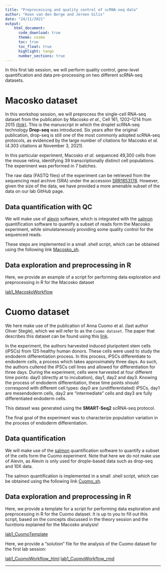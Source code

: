 ```yaml
---
title: "Preprocessing and quality control of scRNA-seq data"
author: "Koen van den Berge and Jeroen Gilis"
date: "24/11/2021"
output:
    html_document:
      code_download: true    
      theme: cosmo
      toc: true
      toc_float: true
      highlight: tango
      number_sections: true
---
```


In this first lab session, we will perform quality control, gene-level 
quantification and data pre-processing on two different scRNA-seq datasets.

# Macosko dataset

In this workshop session, we will preprocess the single-cell RNA-seq dataset
from the publication by Macosko *et al.*, Cell 161, 1202–1214 from 2015
[(link)](https://doi.org/10.1016/j.cell.2015.05.002). This is the manuscript in
which the droplet scRNA-seq technology **Drop-seq** was introduced.
Six years after the original publication, drop-seq is still one of the most 
commonly adopted scRNA-seq protocols, as evidenced by the
large number of citations for Macosko *et al.* 
(4.303 citations at November 3, 2021).

In this particular experiment, Macosko *et al.* sequenced 49,300 cells from the
mouse retina, identifying 39 transcriptionally distinct cell populations. The
experiment was performed in 7 batches.

The raw data (FASTQ files) of the experiment can be retrieved from the 
sequencing read archive (SRA) under the accession 
[SRR1853178](https://trace.ncbi.nlm.nih.gov/Traces/sra/?run=SRR1853178). 
However, given the size of the data, we have provided a more amenable subset
of the data on our lab GitHub page.

## Data quantification with QC

We will make use of 
[alevin](https://salmon.readthedocs.io/en/latest/alevin.html) software, which 
is integrated with the 
[salmon](https://salmon.readthedocs.io/en/latest/salmon.html) quantification 
software to quantify a subset of reads form the Macosko experiment, while 
simulataneously providing some quality control for the sequenced reads.

These steps are implemented in a small .shell script, which can be obtained
using the following link
[Macosko_sh](./lab1_preprocessing/alevin_macosko/preprocessDropseq_lab.sh).

## Data exploration and preprocessing in R

Here, we provide an example of a script for performing data exploration
and preprocessing in R for the Macosko dataset

[lab1_MacoskoWorkflow](./lab1_MacoskoWorkflow.html)

# Cuomo dataset

We here make use of the publication of Anna Cuomo et al.
(last author Oliver Stegle), which we will refer to as the `Cuomo dataset`. The 
paper that describes this dataset can be found using this 
[link](https://www.nature.com/articles/s41467-020-14457-z).

In the experiment, the authors harvested induced pluripotent stem cells (iPSCs)
from 125 healthy human donors. These cells were used to study the endoderm 
differentiation process. In this process, iPSCs differentiate to endoderm cells,
a process which takes approximately three days. As such, the authors 
cultered the iPSCs cell lines and allowed for differentiation for three days. 
During the experiment, cells were harvested at four different time points: 
day0 (directly at to incubation), day1, day2 and day3. Knowing the process of 
endoderm differentiation, these time points should correspond with different 
cell types: day0 are (undifferentiated) iPSCs, day1 are mesendoderm cells, day2
are "intermediate" cells and day3 are fully differentiated endoderm cells.

This dataset was generated using the **SMART-Seq2** scRNA-seq protocol.

The final goal of the experiment was to characterize population variation in the
process of endoderm differentiation.

## Data quantification

We will make use of the 
[salmon](https://salmon.readthedocs.io/en/latest/salmon.html) quantification 
software to quantify a subset of the cells form the Cuomo experiment. Note that
here we do not make use of Alevin, as Alevin is only used for drople-based
data such as drop-seq and 10X data.

The salmon quantification is implemented in a small .shell script, which can 
be obtained using the following link
[Cuomo_sh](./lab1_preprocessing/salmon_cuomo/quantify_cuomo_lab.sh).

## Data exploration and preprocessing in R

Here, we provide a template for a script for performing data exploration
and preprocessing in R for the Cuomo dataset. It is up to you to fill out
this script, based on the concepts discussed in the theory session and the
fucntions explained for the Macosko analysis!

[lab1_CuomoTemplate](./lab1_CuomoTemplate.html)

Here, we provide a "solution" file for the analysis of the Cuomo dataset for
the first lab session:

[lab1_CuomoWorkflow_html](./lab1_CuomoWorkflow.html)
[lab1_CuomoWorkflow_rmd](./lab1_CuomoWorkflow.Rmd)

---




